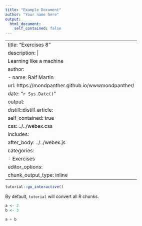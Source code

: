 ```yaml
---
title: "Example Document"
author: "Your name here"
output:
  html_document:
    self_contained: false
---
```



---
title: "Exercises 8"
description: |
  Learning like a machine
author:
  - name: Ralf Martin
    url: https://mondpanther.github.io/wwwmondpanther/
date: "`r Sys.Date()`"
output:
  distill::distill_article:
    self_contained: true
    css: ../../webex.css
    includes:
      after_body: ../../webex.js
categories:
  - Exercises
editor_options: 
  chunk_output_type: inline
---



```r
tutorial::go_interactive()
```

By default, `tutorial` will convert all R chunks.

```r
a <- 2
b <- 3

a + b
```